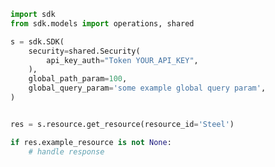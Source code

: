 ```python showLineNumbers copy filename="Get Resource usage example"
import sdk
from sdk.models import operations, shared

s = sdk.SDK(
    security=shared.Security(
        api_key_auth="Token YOUR_API_KEY",
    ),
    global_path_param=100,
    global_query_param='some example global query param',
)


res = s.resource.get_resource(resource_id='Steel')

if res.example_resource is not None:
    # handle response
```
